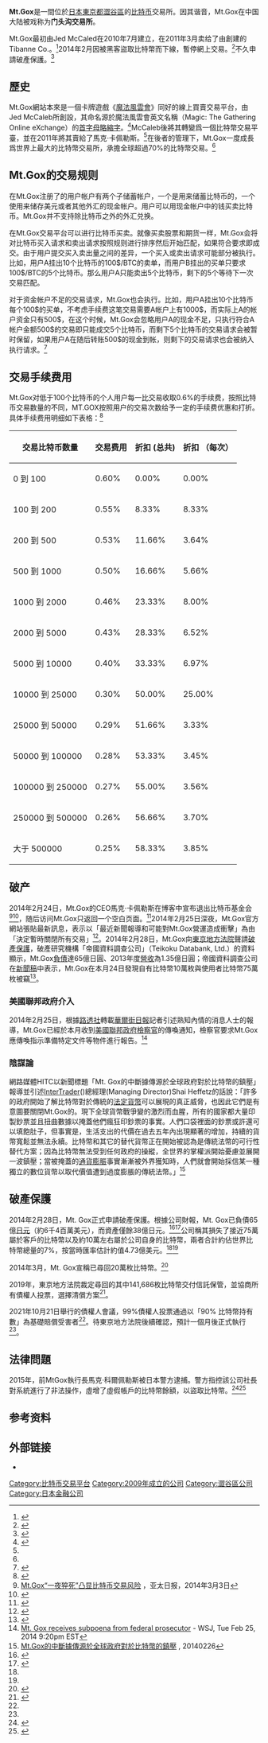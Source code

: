 {{noteTA
|1=zh-hans:黑客; zh-hk:黑客; zh-tw:駭客
|2=zh-cn:博客; zh-hk:網誌; zh-sg:部落格; zh-tw:部落格
}}
{{Infobox exchange
|name       = Mt. Gox
|image      = 
|type       = Bitcoin exchange
|city       = 東京都
|country    = 日本
|coor       =
|foundation = {{Start date|2010}}
|closed     = <!-- See Talk; there is confirmation the site is returning a blank page, but not why, and not that the company is closed -->
|owner      = [[Tibanne|Tibanne Ltd.]]
|listings   = 
|mcap       =
|volume     =
|currency   = [[Bitcoin|Bitcoin]]
|indexes    =
|homepage   = {{URL|https://mtgox.com/|MtGox.com}}
|footnotes  =
|公司類型 = [[破產保護|破產保護]]
}}
'''Mt.Gox'''是一間位於[[日本|日本]][[東京都|東京都]][[澀谷區|澀谷區]]的[[比特币|比特币]]交易所。因其谐音，Mt.Gox在中国大陆被戏称为'''门头沟交易所'''{{CN}}。

Mt.Gox最初由Jed McCaled在2010年7月建立，在2011年3月卖给了由{{link-en|馬克·卡佩勒斯|Mark Karpelès}}創建的Tibanne Co.。<ref name="bitcoin">{{Cite web |url=https://en.bitcoin.it/wiki/MtGox |title=en.bitcoin.it/wiki/MtGox |accessdate=2013-05-06 |archive-date=2020-11-12 |archive-url=https://web.archive.org/web/20201112023134/https://en.bitcoin.it/wiki/MtGox |dead-url=no }}</ref>2014年2月因被黑客盜取比特幣而下線，暫停網上交易。<ref>{{cite news |url=http://www.bbc.com/zhongwen/trad/business/2014/02/140225_bitcoin_offline |title=比特幣交易公司MtGox下線 |publisher=BBC |date=2014-02-25 |language=zh-hant |accessdate=2015-08-01 |archive-date=2019-11-28 |archive-url=https://web.archive.org/web/20191128223116/https://www.bbc.com/zhongwen/trad/business/2014/02/140225_bitcoin_offline |dead-url=no }}</ref>不久申請破產保護。<ref>{{cite news |url=http://www.bbc.com/zhongwen/trad/business/2014/02/140228_bitcoin |title=比特幣交易平台Mt.Gox申請破產保護 |publisher=BBC |date=2014-02-28 |language=zh-hant |accessdate=2015-08-01 |archive-date=2019-11-29 |archive-url=https://web.archive.org/web/20191129013825/https://www.bbc.com/zhongwen/trad/business/2014/02/140228_bitcoin |dead-url=no }}</ref>

== 歷史 ==
Mt.Gox網站本來是一個卡牌遊戲《[[魔法風雲會|魔法風雲會]]》同好的線上買賣交易平台，由Jed McCaleb所創設，其命名源於魔法風雲會英文名稱（Magic: The Gathering Online eXchange）的[[Acronym|首字母略縮字]]。<ref name=mcmillan2013>{{cite news | title=The rise and fall of the world's largest Bitcoin exchange | last1=McMillan | first1=Robert | last2=Metz | first2=Cade | work=Wired | publisher=[[Condé_Nast|Condé Nast]] | date=6 November 2013 | url=http://www.wired.com/wiredenterprise/2013/11/mtgox/ | accessdate=8 February 2014 | archive-date=2014-03-17 | archive-url=https://web.archive.org/web/20140317091650/http://www.wired.com/wiredenterprise/2013/11/mtgox/ | dead-url=no }}</ref>McCaleb後將其轉變爲一個比特幣交易平臺，並在2011年將其賣給了馬克·卡佩勒斯。<ref name=mcmillan2013/>在後者的管理下，Mt.Gox一度成長爲世界上最大的比特幣交易所，承擔全球超過70%的比特幣交易。<ref name=mcmillan2013/>

== Mt.Gox的交易规则 ==
在Mt.Gox注册了的用户帐户有两个子储蓄帐户，一个是用来储蓄比特币的，一个使用来储存美元或者其他外汇的现金帐户。用户可以用现金帐户中的钱买卖比特币。Mt.Gox并不支持除比特币之外的外汇兑换。

在Mt.Gox交易平台可以进行比特币买卖。就像买卖股票和期货一样，Mt.Gox会将对比特币买入请求和卖出请求按照规则进行排序然后开始匹配，如果符合要求即成交。由于用户提交买入卖出量之间的差异，一个买入或卖出请求可能部分被执行。比如，用户A挂出10个比特币的100$/BTC的卖单，而用户B挂出的买单只要求100$/BTC的5个比特币。那么用户A只能卖出5个比特币，剩下的5个等待下一次交易匹配。

对于资金帐户不足的交易请求，Mt.Gox也会执行。比如，用户A挂出10个比特币每个100$的买单，不考虑手续费这笔交易需要A帐户上有1000$，而实际上A的帐户资金只有500$，在这个时候，Mt.Gox会忽略用户A的现金不足，只执行符合A帐户金额500$的交易即只能成交5个比特币，而剩下5个比特币的交易请求会被暂时保留，如果用户A在随后转账500$的现金到帐，则剩下的交易请求也会被纳入执行请求。<ref name="MtGox">{{Cite web |url=http://p2pbucks.com/?p=2654 |title=http://p2pbucks.com/?p=2654 |accessdate=2013-05-06 |archive-date=2013-06-30 |archive-url=https://archive.is/20130630023040/http://p2pbucks.com/?p=2654 |dead-url=no }}</ref>

== 交易手续费用 ==
Mt.Gox对低于100个比特币的个人用户每一比交易收取0.6%的手续费，按照比特币交易数量的不同，MT.GOX按照用户的交易次数给予一定的手续费优惠和打折。具体手续费用明细如下表格：<ref name="MtGox fee">{{Cite web |url=https://mtgox.com/fee-schedule |title=https://mtgox.com/fee-schedule |access-date=2013-05-06 |archive-url=https://web.archive.org/web/20130430132509/https://mtgox.com/fee-schedule |archive-date=2013-04-30 |dead-url=yes }}</ref>

{| class="wikitable"
|-
! 交易比特币数量 !! 交易费用 !! 折扣 (总共)  !! 折扣 （每次）
|-
| 0 到 100||0.60%||0.00%||0.00%
|-
| 100 到 200||0.55%||8.33%||8.33%
|-
| 200 到 500||0.53%||11.66%||3.64%
|-
| 500 到 1000||0.50%||16.66%||5.66%
|-
| 1000 到 2000||0.46%||23.33%||8.00%
|-
| 2000 到 5000||0.43%||28.33%||6.52%
|-
| 5000 到 10000||0.40%||33.33%||6.97%
|-
| 10000 到 25000||0.30%||50.00%||25.00%
|-
| 25000 到 50000||0.29%||51.66%||3.33%
|-
| 50000 到 100000||0.28%||53.33%||3.45%
|-
| 100000 到 250000||0.27%||55.00%||3.56%
|-
| 250000 到 500000||0.26%||56.66%||3.70%
|-
| 大于 500000||0.25%||58.33%||3.85%
|}

==破产==
2014年2月24日，Mt.Gox的CEO馬克·卡佩勒斯在博客中宣布退出比特币基金会<ref>[http://www.apdnews.com/news/72476.html Mt.Gox“一夜猝死”凸显比特币交易风险] {{Wayback|url=http://www.apdnews.com/news/72476.html |date=20160304201520 }}，亚太日报，2014年3月3日</ref><ref>{{Cite web |url=http://finance.sina.com.cn/money/forex/20140224/135918311107.shtml |title=Mt.Gox的CEO从比特币基金会董事会辞职 |accessdate=2014-02-25 |archive-date=2019-08-06 |archive-url=https://web.archive.org/web/20190806130927/http://finance.sina.com.cn/money/forex/20140224/135918311107.shtml |dead-url=no }}</ref>，随后访问Mt.Gox只返回一个空白页面。<ref>{{Cite web |url=http://tech.ifeng.com/internet/special/bitcoin-news/content-3/detail_2014_02/25/34165082_0.shtml |title=全球最大比特币交易网站Mt.Gox被指破产 |accessdate=2014-02-25 |archive-date=2014-03-11 |archive-url=https://web.archive.org/web/20140311004548/http://tech.ifeng.com/internet/special/bitcoin-news/content-3/detail_2014_02/25/34165082_0.shtml |dead-url=no }}</ref>2014年2月25日深夜，Mt.Gox官方網站張貼最新訊息，表示以「最近新聞報導和可能對Mt.Gox營運造成衝擊」為由「決定暫時關閉所有交易」<ref>{{cite news|author=綜合外電報導|publisher=[[中央通訊社|中央通訊社]]|url=http://www.cna.com.tw/news/firstnews/201402260002-1.aspx|title=比特幣交易所Mt. Gox傳已破產|date=2014-02-26|accessdate=2014-03-01|archive-date=2017-07-01|archive-url=https://web.archive.org/web/20170701071348/http://www.cna.com.tw/news/firstnews/201402260002-1.aspx|dead-url=no}}</ref>。2014年2月28日，Mt.Gox向[[東京地方法院|東京地方法院]]聲請[[破產保護|破產保護]]，破產研究機構「帝國資料調查公司」（Teikoku Databank, Ltd.）的資料顯示，Mt.Gox[[負債|負債]]達65億日圓、2013年度[[營收|營收]]為1.35億日圓；帝國資料調查公司在[[新聞稿|新聞稿]]中表示，Mt.Gox在本月24日發現自有比特幣10萬枚與使用者比特幣75萬枚被竊<ref>{{cite news|author=中央社台北28日電（譯者：中央社尹俊傑）|publisher=中央通訊社|url=http://www.cna.com.tw/news/firstnews/201402280042-1.aspx|title=比特幣交易所Mt. Gox聲請破產|date=2014-02-28|accessdate=2014-03-01|archive-date=2017-07-01|archive-url=https://web.archive.org/web/20170701090045/http://www.cna.com.tw/news/firstnews/201402280042-1.aspx|dead-url=no}}</ref>。

=== 美國聯邦政府介入 ===
2014年2月25日，根據[[路透社|路透社]]轉載[[華爾街日報|華爾街日報]]記者引述熟知內情的消息人士的報導，Mt.Gox已經於本月收到[[美國聯邦政府|美國聯邦政府]][[檢察官|檢察官]]的傳喚通知，檢察官要求Mt.Gox應傳喚指示準備特定文件等物件進行報告。<ref>[http://www.reuters.com/article/2014/02/26/mtgox-subpoena-idUSL3N0LV0UZ20140226 Mt. Gox receives subpoena from federal prosecutor] {{Wayback|url=http://www.reuters.com/article/2014/02/26/mtgox-subpoena-idUSL3N0LV0UZ20140226 |date=20150924193955 }} - WSJ, Tue Feb 25, 2014 9:20pm EST</ref>

=== 陰謀論 ===
網路媒體HITC以新聞標題「Mt. Gox的中斷據傳源於全球政府對於比特幣的鎮壓」報導並引述[[InterTrader|InterTrader]]({{link-en|InterTrader|InterTrader}})總經理(Managing Director)Shai Heffetz的話說：「許多的政府開始了解比特幣對於傳統的[[法定貨幣|法定貨幣]]可以展現的真正威脅，也因此它們是有意圖要關閉Mt.Gox的。現下全球貨幣戰爭變的激烈而血腥，所有的國家都大量印製鈔票並且扭曲數據以掩蓋他們瘋狂印鈔票的事實。人們口袋裡面的鈔票或許還可以填飽肚子，但事實是，生活支出的代價在過去五年內出現顯著的增加，持續的貨幣寬鬆並無法永續。比特幣和其它的替代貨幣正在開始被認為是傳統法幣的可行性替代方案；因為比特幣無法受到任何政府的操縱，全世界的掌權派開始憂慮並展開一波鎮壓；當被掩蓋的[[通貨膨脹|通貨膨脤]]事實漸漸被外界獲知時，人們就會開始採信某一種獨立的數位貨幣以取代價值遭到過度膨脹的傳統法幣。」<ref>[http://hereisthecity.com/en-gb/2014/02/25/insider-mt-gox-closure-allegedly-due-to-attacks-from-governments/page/1-2/ Mt.Gox的中斷據傳源於全球政府對於比特幣的鎮壓] {{Wayback|url=http://hereisthecity.com/en-gb/2014/02/25/insider-mt-gox-closure-allegedly-due-to-attacks-from-governments/page/1-2/ |date=20191018145120 }}, 20140226</ref>

== 破產保護 ==
2014年2月28日，Mt. Gox正式申請破產保護。根據公司財報，Mt. Gox已負債65億[[日元|日元]]（約6千4百萬美元），而資產僅餘38億日元。<ref name="warnock2014">{{cite news | first1=Eleanor | last1=Warnock | first2=Takashi | last2=Mochizuki | first3=Alexander | last3=Martin | date=28 February 2014 | work=The Wall Street Journal | url=http://online.wsj.com/news/article_email/SB10001424052702303801304579410010379087576 | title=Mt. Gox files for bankruptcy protection | accessdate=28 February 2014 | archive-date=2014-11-25 | archive-url=https://web.archive.org/web/20141125095611/http://online.wsj.com/news/article_email/SB10001424052702303801304579410010379087576 | dead-url=no }}</ref><ref name="takemoto2014">{{cite news|title=Mt. Gox files for bankruptcy, blames hackers for losses|url=http://www.reuters.com/article/2014/02/28/us-bitcoin-mtgox-bankruptcy-idUSBREA1R0FX20140228|first1=Yoshifumi|last1=Takemoto|first2=Sophie|last2=Knight|work=Reuters|date=28 February 2014|accessdate=28 February 2014|archive-date=2015-09-24|archive-url=https://web.archive.org/web/20150924212927/http://www.reuters.com/article/2014/02/28/us-bitcoin-mtgox-bankruptcy-idUSBREA1R0FX20140228|dead-url=no}}</ref>公司稱其損失了接近75萬屬於客戶的比特幣以及約10萬左右屬於公司自身的比特幣，兩者合計約佔世界比特幣總量的7%，按當時匯率估計約值4.73億美元。<ref name="warnock2014" /><ref name="takemoto2014" />

2014年3月，Mt. Gox宣稱已尋回20萬枚比特幣。<ref>{{Cite news |url=http://hk.apple.nextmedia.com/realtime/finance/20140321/52307516 |title=Mt. Gox尋回20萬枚「消失的Bitcoin」 |date=2014-03-21 |accessdate=2017-05-16 |archive-date=2014-03-23 |archive-url=https://web.archive.org/web/20140323090653/http://hk.apple.nextmedia.com/realtime/finance/20140321/52307516 |dead-url=no }}</ref>

2019年，東京地方法院裁定尋回的其中141,686枚比特幣交付信託保管，並協商所有債權人投票，選擇清償方案<ref name=technews-20211022>{{cite news |author1=Chen Kobe |title=弄丟 85 萬顆比特幣，交易所 Mt.Gox 清償方案正式通過 |url=https://finance.technews.tw/2021/10/22/mt-gox-creditor-plan-approval/ |accessdate=2021-10-22 |publisher=科技新報 |archive-date=2021-10-25 |archive-url=https://web.archive.org/web/20211025201239/https://finance.technews.tw/2021/10/22/mt-gox-creditor-plan-approval/ |dead-url=no }}</ref>。

2021年10月21日舉行的債權人會議，99%債權人投票通過以「90% 比特幣持有數」為基礎賠償受害者<ref name=technews-20211022 />。待東京地方法院後續確認，預計一個月後正式執行<ref name=technews-20211022 />。

==法律問題==
2015年，前MtGox執行長馬克·科爾佩勒斯被日本警方逮捕。警方指控該公司社長對系統進行了非法操作，虛增了虛假帳戶的比特幣餘額，以盜取比特幣。<ref>{{cite news |url=http://zh.cn.nikkei.com/politicsaeconomy/politicsasociety/10404-20140731.html |title=東京警方開始刑事調查比特幣被盜事件 |publisher=[[日本經濟新聞|日本經濟新聞]] |date=2015-07-31 |language=zh-hant |accessdate=2015-08-01 |archive-date=2019-08-08 |archive-url=https://web.archive.org/web/20190808201944/http://zh.cn.nikkei.com/politicsaeconomy/politicsasociety/10404-20140731.html |dead-url=no }}</ref><ref>{{cite news |url=http://zh.cn.nikkei.com/politicsaeconomy/economic-policy/15503-20150731.html |title=比特幣交易所Mt. Gox社長將被立案調查 |publisher=[[日本經濟新聞|日本經濟新聞]] |date=2015-07-31 |language=zh-hant |accessdate=2015-08-01 |archive-date=2019-08-08 |archive-url=https://web.archive.org/web/20190808080255/http://zh.cn.nikkei.com/politicsaeconomy/economic-policy/15503-20150731.html |dead-url=no }}</ref>

== 参考资料 ==
<!--- 参见https://zh.wikipedia.org/wiki/Wikipedia:%E8%84%9A%E6%B3%A8以获知如何使用<ref></ref>标签来插入参考资料，它们会自动显示在下方。 -->
{{Reflist}}

== 外部链接 ==
* {{官方网站 |http://www.mtgox.com}}

{{比特幣}}
[[Category:比特币交易平台|Category:比特币交易平台]]
[[Category:2009年成立的公司|Category:2009年成立的公司]]
[[Category:澀谷區公司|Category:澀谷區公司]]
[[Category:日本金融公司|Category:日本金融公司]]
